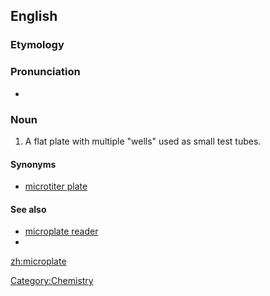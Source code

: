 ==English==


===Etymology===

{{prefix|micro|plate}}

===Pronunciation===

*{{IPA|ˈmaɪkɹoʊˌpleɪt}}

===Noun===
{{en-noun}}

#A flat plate with multiple "wells" used as small test tubes.

====Synonyms====
*[[microtiter plate]]

====See also====
*[[microplate reader]]
*{{pedialite|microtiter plate}}

[[Category:Chemistry]]

[[zh:microplate]]